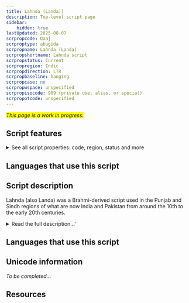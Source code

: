 ```yaml
---
title: Lahnda (Landa)]
description: Top-level script page
sidebar:
    hidden: true
lastUpdated: 2025-08-07
scrpropcode: Qaaj
scrproptype: abugida
scrpropname: Lahnda (Landa)
scrpropshortname: Lahnda script
scrpropstatus: Current
scrpropregion: Indic
scrpropdirection: LTR
scrpropbaseline: hanging
scrpropcase: no
scrpropwspace: unspecified
scrpropisocode: 909 (private use, alias, or special)
scrpropotcode: unspecified
---
```


<span style='background-color:yellow'>_This page is a work in progress._</span>


## Script features

<details>
<summary> See all script properties: code, region, status and more</summary>
<ScriptInfo />
</details>

## Languages that use this script

<WsList script='Qaaj' wsMax='5' />

## Script description

Lahnda (also Landa) was a Brahmi-derived script used in the Punjab and Sindh regions of what are now India and Pakistan from around the 10th to the early 20th centuries.

<details><summary>Read the full description...'</summary>_Not yet available._</details>

## Languages that use this script

<WsList script='Qaaj' wsMax='5' />

## Unicode information

_To be completed..._

## Resources

<ScriptResources detailSummary='seemore' />

